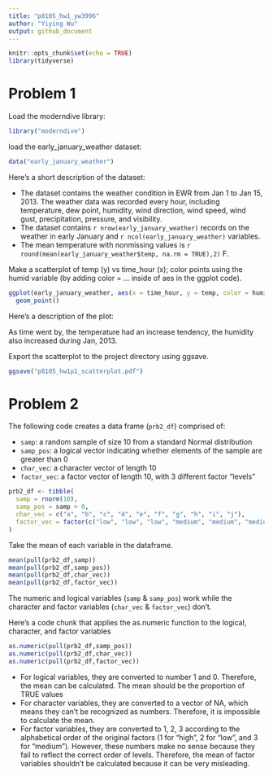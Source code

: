 ```yaml
---
title: "p8105_hw1_yw3996"
author: "Yiying Wu"
output: github_document
---
```


```r
knitr::opts_chunk$set(echo = TRUE)
library(tidyverse)
```

# Problem 1
Load the moderndive library:
```r
library("moderndive")
```

load the early_january_weather dataset:
```r
data("early_january_weather")
```

Here's a short description of the dataset:

* The dataset contains the weather condition in EWR from Jan 1 to Jan 15, 2013. The weather data was recorded every hour, including temperature, dew point, humidity, wind direction, wind speed, wind gust, precipitation, pressure, and visibility.
* The dataset contains `r nrow(early_january_weather)` records on the weather in early January and `r ncol(early_january_weather)` variables.
* The mean temperature with nonmissing values is `r round(mean(early_january_weather$temp, na.rm = TRUE),2)` F.

Make a scatterplot of temp (y) vs time_hour (x); 
color points using the humid variable (by adding color = ... inside of aes in the ggplot code). 
```r
ggplot(early_january_weather, aes(x = time_hour, y = temp, color = humid)) + 
  geom_point()
```

Here's a description of the plot:

As time went by, the temperature had an increase tendency, the humidity also increased during Jan, 2013. 

Export the scatterplot to the project directory using ggsave.
```r
ggsave("p8105_hw1p1_scatterplot.pdf")
```

# Problem 2
The following code creates a data frame (`prb2_df`) comprised of:

* `samp`: a random sample of size 10 from a standard Normal distribution
* `samp_pos`: a logical vector indicating whether elements of the sample are greater than 0
* `char_vec`: a character vector of length 10
* `factor_vec`: a factor vector of length 10, with 3 different factor “levels”
```r
prb2_df <- tibble(
  samp = rnorm(10),
  samp_pos = samp > 0,
  char_vec = c("a", "b", "c", "d", "e", "f", "g", "h", "i", "j"),
  factor_vec = factor(c("low", "low", "low", "medium", "medium", "medium", "high", "high", "high", "high"))
)
```

Take the mean of each variable in the dataframe.
```r
mean(pull(prb2_df,samp))
mean(pull(prb2_df,samp_pos))
mean(pull(prb2_df,char_vec))
mean(pull(prb2_df,factor_vec))
```

The numeric and logical variables (`samp` & `samp_pos`) work while the character and factor variables (`char_vec` & `factor_vec`) don't.

Here's a code chunk that applies the as.numeric function to the logical, character, and factor variables
```r
as.numeric(pull(prb2_df,samp_pos))
as.numeric(pull(prb2_df,char_vec))
as.numeric(pull(prb2_df,factor_vec))
```

* For logical variables, they are converted to number 1 and 0. Therefore, the mean can be calculated. The mean should be the proportion of TRUE values
* For character variables, they are converted to a vector of NA, which means they can't be recognized as numbers. Therefore, it is impossible to calculate the mean.
* For factor variables, they are converted to 1, 2, 3 according to the alphabetical order of the original factors (1 for "high", 2 for "low", and 3 for "medium"). However, these numbers make no sense because they fail to reflect the correct order of levels. Therefore, the mean of factor variables shouldn't be calculated because it can be very misleading.
